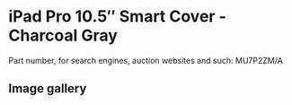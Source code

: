 
# iPad Pro 10.5″ Smart Cover - Charcoal Gray

Part number, for search engines, auction websites and such: MU7P2ZM/A

## Image gallery

<div style={{ width: '100%', maxWidth: '768px' }}>
<GalleryComponent
    images={[
      {
        original: "/everysource/MU7P2.webp",
        thumbnail: "/everypreview/MU7P2.webp",
      }
    ]}
  />
</div>